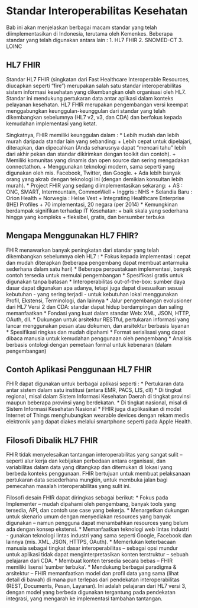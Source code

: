 # Standar Interoperabilitas Kesehatan

Bab ini akan menjelaskan berbagai macam standar yang telah diimplementasikan di Indonesia, terutama oleh Kemenkes. Beberapa standar yang telah digunakan antara lain :
1.	HL7 FHIR
2.	SNOMED-CT
3.	LOINC

## HL7 FHIR
Standar HL7 FHIR (singkatan dari Fast Healthcare Interoperable Resources, diucapkan seperti “fire”) merupakan salah satu standar interoperabilitas sistem informasi kesehatan yang dikembangkan oleh organisasi oleh HL7. Standar ini mendukung pertukaran data antar aplikasi dalam konteks pelayanan kesehatan. HL7 FHIR merupakan pengembangan versi keempat menggabungkan keunggulan-keunggulan dari standar yang telah dikembangkan sebelumnya (HL7 v2, v3, dan CDA) dan berfokus kepada kemudahan implementasi yang ketat.

Singkatnya, FHIR memiliki keunggulan dalam :
* Lebih mudah dan lebih murah daripada standar lain yang sebanding:
  + Lebih cepat untuk dipelajari, diterapkan, dan dipecahkan (Anda seharusnya dapat "mencari tahu" lebih dari akhir pekan dan standar dikirimkan dengan toolkit dan contoh).
  + Memiliki komunitas yang dinamis dan open source dan sering mengadakan connectathon.
  + Menggunakan teknologi modern, sama seperti yang digunakan oleh mis. Facebook, Twitter, dan Google.
  + Ada lebih banyak orang yang akrab dengan teknologi ini (dengan demikian konsultan lebih murah).
* Project FHIR yang sedang diimplementasikan sekarang:
  + AS : ONC, SMART, Intermountain, CommonWell
  + Inggris : NHS 
  + Selandia Baru : Orion Health
  + Norwegia : Helse Vest
  + Integrating Healthcare Enterprise (IHE) Profiles
  + 70 implementasi, 20 negara (per 2014)
* Kemungkinan berdampak signifikan terhadap IT Kesehatan:
  + baik skala yang sederhana hingga yang kompleks
  + fleksibel, gratis, dan bersumber terbuka

## Mengapa Menggunakan HL7 FHIR?
FHIR menawarkan banyak peningkatan dari standar yang telah dikembangkan sebelumnya oleh HL7 :
* Fokus kepada implementasi : cepat dan mudah diterapkan (beberapa pengembang dapat membuat antarmuka sederhana dalam satu hari)
* Beberapa perpustakaan implementasi, banyak contoh tersedia untuk memulai pengembangan
* Spesifikasi gratis untuk digunakan tanpa batasan
* Interoperabilitas out-of-the-box: sumber daya dasar dapat digunakan apa adanya, tetapi juga dapat disesuaikan sesuai kebutuhan - yang sering terjadi - untuk kebutuhan lokal menggunakan Profil, Ekstensi, Terminologi, dan lainnya
* Jalur pengembangan evolusioner dari HL7 Versi 2 dan CDA: standar dapat hidup berdampingan dan saling memanfaatkan
* Fondasi yang kuat dalam standar Web: XML, JSON, HTTP, OAuth, dll.
* Dukungan untuk arsitektur RESTful, pertukaran informasi yang lancar menggunakan pesan atau dokumen, dan arsitektur berbasis layanan
* Spesifikasi ringkas dan mudah dipahami
* Format serialisasi yang dapat dibaca manusia untuk kemudahan penggunaan oleh pengembang
* Analisis berbasis ontologi dengan pemetaan formal untuk kebenaran (dalam pengembangan)

## Contoh Aplikasi Penggunaan HL7 FHIR
FHIR dapat digunakan untuk berbagai aplikasi seperti :
* Pertukaran data antar sistem dalam satu institusi (antara EMR, PACS, LIS, dll)
* Di tingkat regional, misal dalam Sistem Informasi Kesehatan Daerah di tingkat provinsi maupun beberapa provinsi yang berdekatan.
* Di tingkat nasional, misal di Sistem Informasi Kesehatan Nasional
* FHIR juga diaplikasikan di model Internet of Things menghubungkan wearable devices dengan rekam medis elektronik yang dapat diakes melalui smartphone seperti pada Apple Health.

## Filosofi Dibalik HL7 FHIR
FHIR tidak menyelesaikan tantangan interoperabilitas yang sangat sulit – seperti alur kerja dan kebijakan perbedaan antara organisasi, dan variabilitas dalam data yang ditangkap dan ditemukan di lokasi yang berbeda konteks penggunaan. FHIR bertujuan untuk membuat pelaksanaan pertukaran data sesederhana mungkin, untuk membuka jalan bagi pemecahan masalah interoperabilitas yang sulit ini.

Filosofi desain FHIR dapat diringkas sebagai berikut:
* Fokus pada Implementer – mudah dipahami oleh pengembang, banyak tools yang tersedia, API, dan contoh use case yang bekerja.
* Menargetkan dukungan untuk skenario umum dengan menyediakan resources yang banyak digunakan – namun pengguna dapat menambahkan resources yang belum ada dengan konsep ekstensi.
* Memanfaatkan teknologi web lintas industri - gunakan teknologi lintas industri yang sama seperti Google, Facebook dan lainnya (mis. XML, JSON, HTTPS, OAuth).
* Memerlukan keterbacaan manusia sebagai tingkat dasar interoperabilitas – sebagai opsi mundur untuk aplikasi tidak dapat menginterpretasikan konten terstruktur – sebuah pelajaran dari CDA.
* Membuat konten tersedia secara bebas – FHIR memiliki lisensi 'sumber terbuka'.
* Mendukung berbagai paradigma & arsitektur – FHIR memanfaatkan model dan profil data yang sama (lihat detail di bawah) di mana pun terlepas dari pendekatan interoperabilitas (REST, Documents, Pesan, Layanan). Ini adalah pelajaran dari HL7 versi 3, dengan model yang berbeda digunakan tergantung pada pendekatan integrasi, yang mengarah ke implementasi tambahan tantangan.

